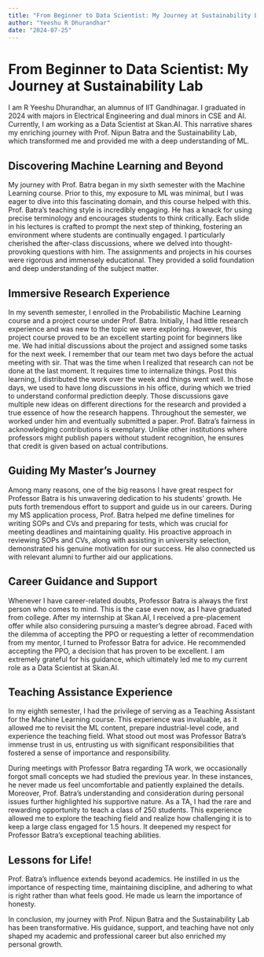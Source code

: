 ---
title: "From Beginner to Data Scientist: My Journey at Sustainability Lab"
author: "Yeeshu R Dhurandhar"
date: "2024-07-25"
---

# From Beginner to Data Scientist: My Journey at Sustainability Lab

I am R Yeeshu Dhurandhar, an alumnus of IIT Gandhinagar. I graduated in 2024 with majors in Electrical Engineering and dual minors in CSE and AI. Currently, I am working as a Data Scientist at Skan.AI. This narrative shares my enriching journey with Prof. Nipun Batra and the Sustainability Lab, which transformed me and provided me with a deep understanding of ML.

## Discovering Machine Learning and Beyond
My journey with Prof. Batra began in my sixth semester with the Machine Learning course. Prior to this, my exposure to ML was minimal, but I was eager to dive into this fascinating domain, and this course helped with this. Prof. Batra’s teaching style is incredibly engaging. He has a knack for using precise terminology and encourages students to think critically. Each slide in his lectures is crafted to prompt the next step of thinking, fostering an environment where students are continually engaged. I particularly cherished the after-class discussions, where we delved into thought-provoking questions with him. The assignments and projects in his courses were rigorous and immensely educational. They provided a solid foundation and deep understanding of the subject matter.

## Immersive Research Experience

In my seventh semester, I enrolled in the Probabilistic Machine Learning course and a project course under Prof. Batra. Initially, I had little research experience and was new to the topic we were exploring. However, this project course proved to be an excellent starting point for beginners like me. We had initial discussions about the project and assigned some tasks for the next week. I remember that our team met two days before the actual meeting with sir. That was the time when I realized that research can not be done at the last moment. It requires time to internalize things. Post this learning, I distributed the work over the week and things went well. In those days, we used to have long discussions in his office, during which we tried to understand conformal prediction deeply. Those discussions gave multiple new ideas on different directions for the research and provided a true essence of how the research happens. Throughout the semester, we worked under him and eventually submitted a paper. Prof. Batra’s fairness in acknowledging contributions is exemplary. Unlike other institutions where professors might publish papers without student recognition, he ensures that credit is given based on actual contributions.

## Guiding My Master’s Journey

Among many reasons, one of the big reasons I have great respect for Professor Batra is his unwavering dedication to his students' growth. He puts forth tremendous effort to support and guide us in our careers. During my MS application process, Prof. Batra helped me define timelines for writing SOPs and CVs and preparing for tests, which was crucial for meeting deadlines and maintaining quality. His proactive approach in reviewing SOPs and CVs, along with assisting in university selection, demonstrated his genuine motivation for our success. He also connected us with relevant alumni to further aid our applications.

## Career Guidance and Support

Whenever I have career-related doubts, Professor Batra is always the first person who comes to mind. This is the case even now, as I have graduated from college. After my internship at Skan.AI, I received a pre-placement offer while also considering pursuing a master's degree abroad. Faced with the dilemma of accepting the PPO or requesting a letter of recommendation from my mentor, I turned to Professor Batra for advice. He recommended accepting the PPO, a decision that has proven to be excellent. I am extremely grateful for his guidance, which ultimately led me to my current role as a Data Scientist at Skan.AI.

## Teaching Assistance Experience

In my eighth semester, I had the privilege of serving as a Teaching Assistant for the Machine Learning course. This experience was invaluable, as it allowed me to revisit the ML content, prepare industrial-level code, and experience the teaching field. What stood out most was Professor Batra's immense trust in us, entrusting us with significant responsibilities that fostered a sense of importance and responsibility.

During meetings with Professor Batra regarding TA work, we occasionally forgot small concepts we had studied the previous year. In these instances, he never made us feel uncomfortable and patiently explained the details. Moreover, Prof. Batra’s understanding and consideration during personal issues further highlighted his supportive nature.
As a TA, I had the rare and rewarding opportunity to teach a class of 250 students. This experience allowed me to explore the teaching field and realize how challenging it is to keep a large class engaged for 1.5 hours. It deepened my respect for Professor Batra's exceptional teaching abilities.

## Lessons for Life!
Prof. Batra’s influence extends beyond academics. He instilled in us the importance of respecting time, maintaining discipline, and adhering to what is right rather than what feels good. He made us learn the importance of honesty.

In conclusion, my journey with Prof. Nipun Batra and the Sustainability Lab has been transformative. His guidance, support, and teaching have not only shaped my academic and professional career but also enriched my personal growth.

